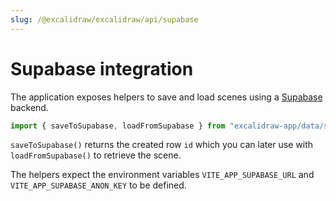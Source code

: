 ```yaml
---
slug: /@excalidraw/excalidraw/api/supabase
---
```


# Supabase integration

The application exposes helpers to save and load scenes using a [Supabase](https://supabase.com/) backend.

```ts
import { saveToSupabase, loadFromSupabase } from "excalidraw-app/data/supabase";
```

`saveToSupabase()` returns the created row `id` which you can later use with `loadFromSupabase()` to retrieve the scene.

The helpers expect the environment variables `VITE_APP_SUPABASE_URL` and `VITE_APP_SUPABASE_ANON_KEY` to be defined.

